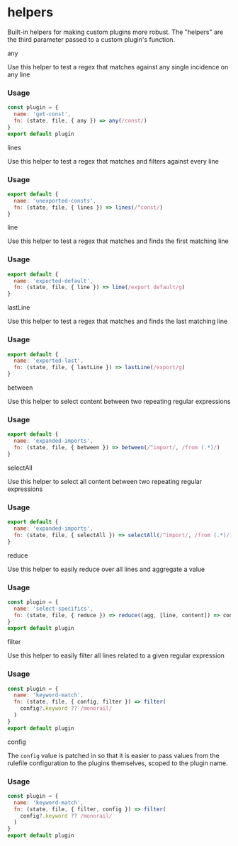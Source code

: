 # helpers

Built-in helpers for making custom plugins more robust. The "helpers" are the third parameter passed to a custom plugin's function.



any

Use this helper to test a regex that matches against any single incidence on any line

### Usage
```js
const plugin = {
  name: 'get-const',
  fn: (state, file, { any }) => any(/const/)
}
export default plugin
```

lines

Use this helper to test a regex that matches and filters against every line

### Usage
```js
export default {
  name: 'unexported-consts',
  fn: (state, file, { lines }) => lines(/^const/)
}
```

line

Use this helper to test a regex that matches and finds the first matching line

### Usage
```js
export default {
  name: 'exported-default',
  fn: (state, file, { line }) => line(/export default/g)
}
```

lastLine

Use this helper to test a regex that matches and finds the last matching line

### Usage
```js
export default {
  name: 'exported-last',
  fn: (state, file, { lastLine }) => lastLine(/export/g)
}
```

between

Use this helper to select content between two repeating regular expressions

### Usage
```js
export default {
  name: 'expanded-imports',
  fn: (state, file, { between }) => between(/^import/, /from (.*)/)
}
```

selectAll

Use this helper to select all content between two repeating regular expressions

### Usage
```js
export default {
  name: 'expanded-imports',
  fn: (state, file, { selectAll }) => selectAll(/^import/, /from (.*)/)
}
```

reduce

Use this helper to easily reduce over all lines and aggregate a value

### Usage
```js
const plugin = {
  name: 'select-specifics',
  fn: (state, file, { reduce }) => reduce((agg, [line, content]) => content.length > 10 : agg.concat(content) : agg, [])
}
export default plugin
```

filter

Use this helper to easily filter all lines related to a given regular expression

### Usage
```js
const plugin = {
  name: 'keyword-match',
  fn: (state, file, { config, filter }) => filter(
    config?.keyword ?? /monorail/
  )
}
export default plugin
```

config

The `config` value is patched in so that it is easier to pass values from the rulefile configuration to the plugins themselves, scoped to the plugin name.

### Usage
```js
const plugin = {
  name: 'keyword-match',
  fn: (state, file, { filter, config }) => filter(
    config?.keyword ?? /monorail/
  )
}
export default plugin
```